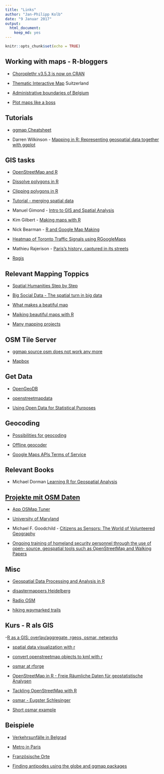```yaml
---
title: "Links"
author: "Jan-Philipp Kolb"
date: "9 Januar 2017"
output: 
  html_document: 
    keep_md: yes
---
```


```r
knitr::opts_chunk$set(echo = TRUE)
```

## Working with maps - R-bloggers

- [Choroplethr v3.5.3 is now on CRAN](https://www.r-bloggers.com/choroplethr-v3-5-3-is-now-on-cran/)

- [Thematic Interactive Map](https://www.r-bloggers.com/thematic-interactive-map/) Suitzerland

- [Administrative boundaries of Belgium](https://www.r-bloggers.com/belgiummaps-statbel-r-package-with-administrative-boundaries-of-belgium-2/)

- [Plot maps like a boss](https://www.r-bloggers.com/plot-maps-like-a-boss/)

## Tutorials

- [ggmap Cheatsheet](https://www.nceas.ucsb.edu/~frazier/RSpatialGuides/ggmap/ggmapCheatsheet.pdf)

- Darren Wilkinson - [Mapping in R: Representing geospatial data together with ggplot](https://wilkinsondarren.wordpress.com/2013/02/01/mapping-in-r-representing-geospatial-data-together-with-ggplot/)

## GIS tasks

- [OpenStreetMap and R](http://osmar.r-forge.r-project.org/)

- [Dissolve polygons in R](https://philmikejones.wordpress.com/2015/09/03/dissolve-polygons-in-r/)

- [Clipping polygons in R](https://philmikejones.wordpress.com/2015/09/01/clipping-polygons-in-r/)

- [Tutorial - merging spatial data](http://www.nickeubank.com/wp-content/uploads/2015/10/RGIS2_MergingSpatialData_part1_Joins.html)

- Manuel Gimond - [Intro to GIS and Spatial Analysis](https://mgimond.github.io/Spatial/index.html)

- Kim Gilbert - [Making maps with R](http://www.molecularecologist.com/2012/09/making-maps-with-r/)

- Nick Bearman - [R and Google Map Making](https://rpubs.com/nickbearman/r-google-map-making)

- [Heatmap of Toronto Traffic Signals using RGoogleMaps](https://www.r-bloggers.com/heatmap-of-toronto-traffic-signals-using-rgooglemaps/)


- Mathieu Rajerison - [Paris's history, captured in its streets](http://blog.revolutionanalytics.com/2015/02/pariss-history-captured-in-its-streets.html)


- [Rqgis](https://www.r-bloggers.com/releasing-rqgis-0-2-0/)

## Relevant Mapping Toppics

- [Spatial Humanities Step by Step](http://spatial.scholarslab.org/stepbystep/)

- [Big Social Data - The spatial turn in big data](http://de.slideshare.net/rheimann04/big-social-data-the-spatial-turn-in-big-data)

- [What makes a beatiful map](http://gis.stackexchange.com/questions/3083/what-makes-a-map-beautiful/45518#45518)

- [Maiking beautiful maps with R](http://gis.stackexchange.com/questions/48828/making-beautiful-maps-in-r)

- [Many mapping projects](http://tracemedia.co.uk/)

## OSM Tile Server


- [ggmap source osm does not work any more](https://help.openstreetmap.org/questions/41673/get-open-street-map-in-r)

- [Mapbox](https://rpubs.com/walkerke/rstudio-mapbox)

## Get Data

- [OpenGeoDB](http://opengeodb.giswiki.org/wiki/OpenGeoDB)

- [openstreetmapdata](http://openstreetmapdata.com/)

- [Using Open Data for Statistical Purposes](http://sk53-osm.blogspot.de/2016/10/using-open-data-for-statistical-purposes.html)

## Geocoding

- [Possibilities for geocoding](http://www.webcodepro.net/pdfs/pw-top-10-maps.pdf)


- [Offline geocoder](http://gis.stackexchange.com/questions/18565/is-there-a-method-to-create-offline-geocoder-using-osm-xml-data)

- [Google Maps APIs Terms of Service ](https://developers.google.com/maps/terms)

## Relevant Books

- Michael Dorman [Learning R for Geospatial Analysis](https://www.amazon.de/Learning-Geospatial-Analysis-Michael-Dorman/dp/1783984368)

## [Projekte mit OSM Daten](http://wiki.openstreetmap.org/wiki/Research)

- [App OSMap Tuner](http://wiki.openstreetmap.org/wiki/OSMapTuner)

- [University of Maryland](https://terpnav.umd.edu/)

- Michael F. Goodchild - [Citizens as Sensors: The World of Volunteered Geography](http://www.ncgia.ucsb.edu/projects/vgi/docs/present/Goodchild_intro.pdf)

- [Ongoing training of homeland security personnel through the use of open- source, geospatial tools such as OpenStreetMap and Walking Papers](http://sdsu-dspace.calstate.edu/handle/10211.10/1658)

## Misc

- [Geospatial Data Processing and Analysis in R](http://rpubs.com/ajlyons/rspatialdata)

- [disastermappers Heidelberg](https://disastermappers.wordpress.com/)

- [Radio OSM](http://sk53-osm.blogspot.de/2016/10/using-open-data-for-statistical-purposes.html)


- [hiking waymarked trails](http://hiking.waymarkedtrails.org/de/)

## Kurs - R als GIS

-[R as a GIS: overlay/aggregate, rgeos, osmar, networks](http://www.geostat-course.org/system/files/rgis.pdf)

- [spatial data visualization with r](http://www.r-bloggers.com/spatial-data-visualization-with-r/)
  
- [convert openstreetmap objects to kml with r](http://www.r-bloggers.com/convert-openstreetmap-objects-to-kml-with-r/)
  
- [osmar at rforge](http://osmar.r-forge.r-project.org/)

- [OpenStreetMap in R - Freie Räumliche Daten für geostatistische Analysen](http://epub.ub.uni-muenchen.de/12463/1/BA_Schlesingert.pdf)

- [Tackling OpenStreetMap with R](http://geoidin.wordpress.com/2013/01/06/tackling-openstreetmap-with-r/)

- [osmar - Eugster Schlesinger](http://journal.r-project.org/archive/2013-1/eugster-schlesinger.pdf)
  
- [Short osmar example](http://www.r-bloggers.com/a-short-example-with-r-package-osmar/)


## Beispiele

- [Verkehrsunfälle in Belgrad](https://www.r-bloggers.com/open-data-r-meetup-exploring-the-distribution-of-traffic-accidents-in-belgrade-2015-in-r/)

- [Metro in Paris](https://www.r-bloggers.com/metro-systems-over-time-part-1/)



- [Französische Orte](https://www.r-bloggers.com/french-villages-and-a-sort-of-resolution/)

- [Finding antipodes using the globe and ggmap packages](https://www.r-bloggers.com/finding-antipodes-using-the-globe-and-ggmap-packages/)